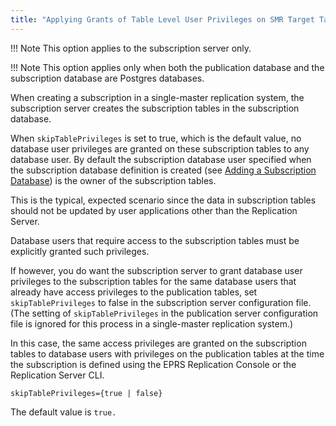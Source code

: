 ```yaml
---
title: "Applying Grants of Table Level User Privileges on SMR Target Tables"
---
```


<div id="applying_grants_of_table_level_user_privileges_on_smr" class="registered_link"></div>

!!! Note
    This option applies to the subscription server only.

!!! Note
    This option applies only when both the publication database and the subscription database are Postgres databases.

When creating a subscription in a single-master replication system, the subscription server creates the subscription tables in the subscription database.

When `skipTablePrivileges` is set to true, which is the default value, no database user privileges are granted on these subscription tables to any database user. By default the subscription database user specified when the subscription database definition is created (see [Adding a Subscription Database](../../../05_smr_operation/03_creating_subscription/02_adding_subscription_database/#adding_subscription_database)) is the owner of the subscription tables.

This is the typical, expected scenario since the data in subscription tables should not be updated by user applications other than the Replication Server.

Database users that require access to the subscription tables must be explicitly granted such privileges.

If however, you do want the subscription server to grant database user privileges to the subscription tables for the same database users that already have access privileges to the publication tables, set `skipTablePrivileges` to false in the subscription server configuration file. (The setting of `skipTablePrivileges` in the publication server configuration file is ignored for this process in a single-master replication system.)

In this case, the same access privileges are granted on the subscription tables to database users with privileges on the publication tables at the time the subscription is defined using the EPRS Replication Console or the Replication Server CLI.

`skipTablePrivileges={true | false}`

The default value is `true.`
